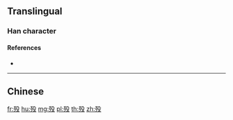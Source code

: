 {{also|歿}}
==Translingual==

===Han character===
{{Han char|rn=78|rad=歹|as=04|sn=8|four=|canj=MNHNE|ids=⿰歹殳}}

====References====
* {{Han ref|kx=0579.331|dkj=16386|hdz=21382.180|uh=6B81|ud=27521}}

----

==Chinese==
{{zh-see|歿}}

[[fr:殁]]
[[hu:殁]]
[[mg:殁]]
[[pl:殁]]
[[th:殁]]
[[zh:殁]]